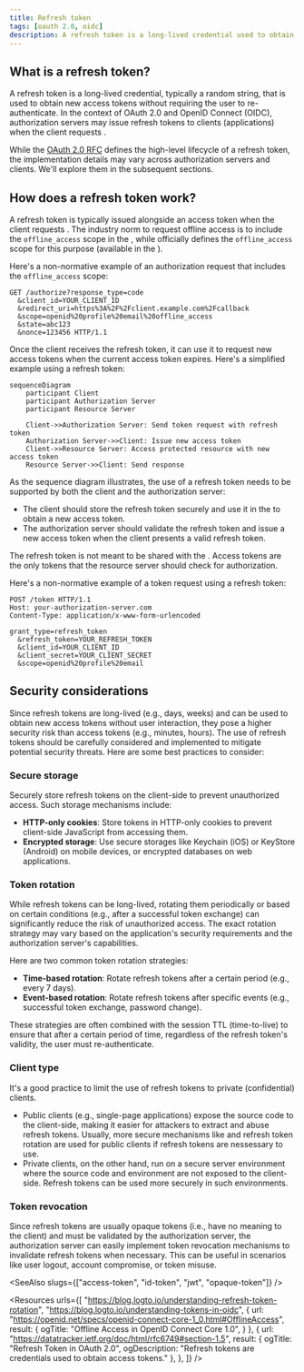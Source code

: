 ```yaml
---
title: Refresh token
tags: [oauth 2.0, oidc]
description: A refresh token is a long-lived credential used to obtain new access tokens without requiring the user to re-authenticate. It is used to maintain user sessions and provide a better user experience.
---
```


## What is a refresh token?

A refresh token is a long-lived credential, typically a random string, that is used to obtain new <Ref slug="access-token">access tokens</Ref> without requiring the user to re-authenticate. In the context of OAuth 2.0 and OpenID Connect (OIDC), <Ref slug="authorization-server">authorization servers</Ref> may issue refresh tokens to clients (applications) when the client requests <Ref slug="offline-access" />.

While the [OAuth 2.0 RFC](https://datatracker.ietf.org/doc/html/rfc6749#section-1.5) defines the high-level lifecycle of a refresh token, the implementation details may vary across authorization servers and clients. We'll explore them in the subsequent sections.

## How does a refresh token work?

A refresh token is typically issued alongside an access token when the client requests <Ref slug="offline-access" />. The industry norm to request offline access is to include the `offline_access` scope in the <Ref slug="authorization-request" />, while <Ref slug="openid-connect" /> officially defines the `offline_access` scope for this purpose (available in the <Ref slug="authentication-request" />).

Here's a non-normative example of an authorization request that includes the `offline_access` scope:

```http
GET /authorize?response_type=code
  &client_id=YOUR_CLIENT_ID
  &redirect_uri=https%3A%2F%2Fclient.example.com%2Fcallback
  &scope=openid%20profile%20email%20offline_access
  &state=abc123
  &nonce=123456 HTTP/1.1
```

Once the client receives the refresh token, it can use it to request new access tokens when the current access token expires. Here's a simplified example using a refresh token:

```mermaid
sequenceDiagram
    participant Client
    participant Authorization Server
    participant Resource Server

    Client->>Authorization Server: Send token request with refresh token
    Authorization Server->>Client: Issue new access token
    Client->>Resource Server: Access protected resource with new access token
    Resource Server->>Client: Send response
```

As the sequence diagram illustrates, the use of a refresh token needs to be supported by both the client and the authorization server:

- The client should store the refresh token securely and use it in the <Ref slug="token-request" /> to obtain a new access token.
- The authorization server should validate the refresh token and issue a new access token when the client presents a valid refresh token.

The refresh token is not meant to be shared with the <Ref slug="resource-server" />. Access tokens are the only tokens that the resource server should check for authorization.

Here's a non-normative example of a token request using a refresh token:

```http
POST /token HTTP/1.1
Host: your-authorization-server.com
Content-Type: application/x-www-form-urlencoded

grant_type=refresh_token
  &refresh_token=YOUR_REFRESH_TOKEN
  &client_id=YOUR_CLIENT_ID
  &client_secret=YOUR_CLIENT_SECRET
  &scope=openid%20profile%20email
```

## Security considerations

Since refresh tokens are long-lived (e.g., days, weeks) and can be used to obtain new access tokens without user interaction, they pose a higher security risk than access tokens (e.g., minutes, hours). The use of refresh tokens should be carefully considered and implemented to mitigate potential security threats. Here are some best practices to consider:

### Secure storage

Securely store refresh tokens on the client-side to prevent unauthorized access. Such storage mechanisms include:

- **HTTP-only cookies**: Store tokens in HTTP-only cookies to prevent client-side JavaScript from accessing them.
- **Encrypted storage**: Use secure storages like Keychain (iOS) or KeyStore (Android) on mobile devices, or encrypted databases on web applications.

### Token rotation

While refresh tokens can be long-lived, rotating them periodically or based on certain conditions (e.g., after a successful token exchange) can significantly reduce the risk of unauthorized access. The exact rotation strategy may vary based on the application's security requirements and the authorization server's capabilities.

Here are two common token rotation strategies:

- **Time-based rotation**: Rotate refresh tokens after a certain period (e.g., every 7 days).
- **Event-based rotation**: Rotate refresh tokens after specific events (e.g., successful token exchange, password change).

These strategies are often combined with the session TTL (time-to-live) to ensure that after a certain period of time, regardless of the refresh token's validity, the user must re-authenticate.

### Client type

It's a good practice to limit the use of refresh tokens to <Ref slug="client" headingId="private-clients">private (confidential) clients</Ref>.

- Public clients (e.g., single-page applications) expose the source code to the client-side, making it easier for attackers to extract and abuse refresh tokens. Usually, more secure mechanisms like <Ref slug="pkce" /> and refresh token rotation are used for public clients if refresh tokens are nessessary to use.
- Private clients, on the other hand, run on a secure server environment where the source code and environment are not exposed to the client-side. Refresh tokens can be used more securely in such environments.

### Token revocation

Since refresh tokens are usually <Ref slug="opaque-token">opaque tokens</Ref> (i.e., have no meaning to the client) and must be validated by the authorization server, the authorization server can easily implement token revocation mechanisms to invalidate refresh tokens when necessary. This can be useful in scenarios like user logout, account compromise, or token misuse.

<SeeAlso slugs={["access-token", "id-token", "jwt", "opaque-token"]} />

<Resources urls={[
  "https://blog.logto.io/understanding-refresh-token-rotation",
  "https://blog.logto.io/understanding-tokens-in-oidc",
  {
    url: "https://openid.net/specs/openid-connect-core-1_0.html#OfflineAccess",
    result: {
      ogTitle: "Offline Access in OpenID Connect Core 1.0",
    }
  },
  {
    url: "https://datatracker.ietf.org/doc/html/rfc6749#section-1.5",
    result: {
      ogTitle: "Refresh Token in OAuth 2.0",
      ogDescription: "Refresh tokens are credentials used to obtain access tokens."
    },
  },
]} />
